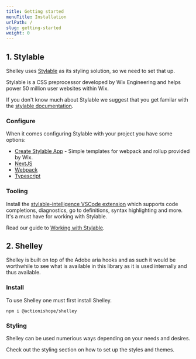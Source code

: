 ```yaml
---
title: Getting started
menuTitle: Installation
urlPath: /
slug: getting-started
weight: 0
---
```


## 1. Stylable

Shelley uses [Stylable](https://stylable.io) as its styling solution, so we need to set that up.

Stylable is a CSS preprocessor developed by Wix Engineering and helps power 50 million user websites within Wix.

If you don't know much about Stylable we suggest that you get familar with the [stylable documentation](https://stylable.io/docs/getting-started/intro).

### Configure

When it comes configuring Stylable with your project you have some options:

- [Create Stylable App](/getting-started/create-stylable-app) - Simple templates for webpack and rollup provided by Wix.
- [NextJS](/getting-started/next-js)
- [Webpack](https://stylable.io/docs/getting-started/webpack-integration)
- [Typescript](https://stylable.io/docs/getting-started/typescript-integration)

### Tooling

Install the [stylable-intelligence VSCode extension](https://marketplace.visualstudio.com/items?itemName=wix.stylable-intelligence) which supports code completions, diagnostics, go to definitions, syntax highlighting and more. It's a must have for working with Stylable.

Read our guide to [Working with Stylable](/getting-started/working-with-stylable).

## 2. Shelley

Shelley is built on top of the Adobe aria hooks and as such it would be worthwhile to see what is available in this library as it is used internally and thus available.

### Install

To use Shelley one must first install Shelley.

```
npm i @actionishope/shelley
```

### Styling

Shelley can be used numerious ways depending on your needs and desires.

Check out the styling section on how to set up the styles and themes.
